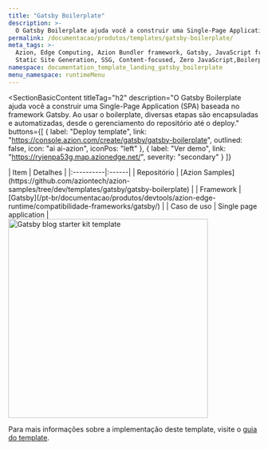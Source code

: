 ```yaml
---
title: "Gatsby Boilerplate"
description: >-
  O Gatsby Boilerplate ajuda você a construir uma Single-Page Application (SPA) baseada no framework Gatsby. Ao usar o boilerplate, diversas etapas são encapsuladas e automatizadas, desde o gerenciamento do repositório até o deploy.
permalink: /documentacao/produtos/templates/gatsby-boilerplate/
meta_tags: >-
  Azion, Edge Computing, Azion Bundler framework, Gatsby, JavaScript frameworks,
  Static Site Generation, SSG, Content-focused, Zero JavaScript,Boilerplate
namespace: documentation_template_landing_gatsby_boilerplate
menu_namespace: runtimeMenu
---
```



<SectionBasicContent
  titleTag="h2"
  description="O Gatsby Boilerplate ajuda você a construir uma Single-Page Application (SPA) baseada no framework Gatsby. Ao usar o boilerplate, diversas etapas são encapsuladas e automatizadas, desde o gerenciamento do repositório até o deploy."
  buttons={[
    { label: "Deploy template", link: "https://console.azion.com/create/gatsby/gatsby-boilerplate", outlined: false, icon: "ai ai-azion", iconPos: "left" },
    { label: "Ver demo", link: "https://ryienpa53g.map.azionedge.net/", severity: "secondary" }
  ]}
>
  <Fragment slot="content">
    <div style="flex: 1; min-width: 300px;">
      | Item | Detalhes |
      |:----------|:------|
      | Repositório | [Azion Samples](https://github.com/aziontech/azion-samples/tree/dev/templates/gatsby/gatsby-boilerplate) |
      | Framework | [Gatsby](/pt-br/documentacao/produtos/devtools/azion-edge-runtime/compatibilidade-frameworks/gatsby/) |
      | Caso de uso | Single page application |
    </div>
    <div style="display: flex; justify-content: center; align-items: center; flex: 1;">
      <img src="/assets/docs/images/uploads/template-showcase/gatsby/gatsby-boilerplate.png" width="400" alt="Gatsby blog starter kit template" style="min-width: 100%; max-width: 100%; height: auto;" />
    </div>
  </Fragment>
</SectionBasicContent>

Para mais informações sobre a implementação deste template, visite o [guia do template](/pt-br/documentacao/produtos/guias/gatsby-boilerplate/).